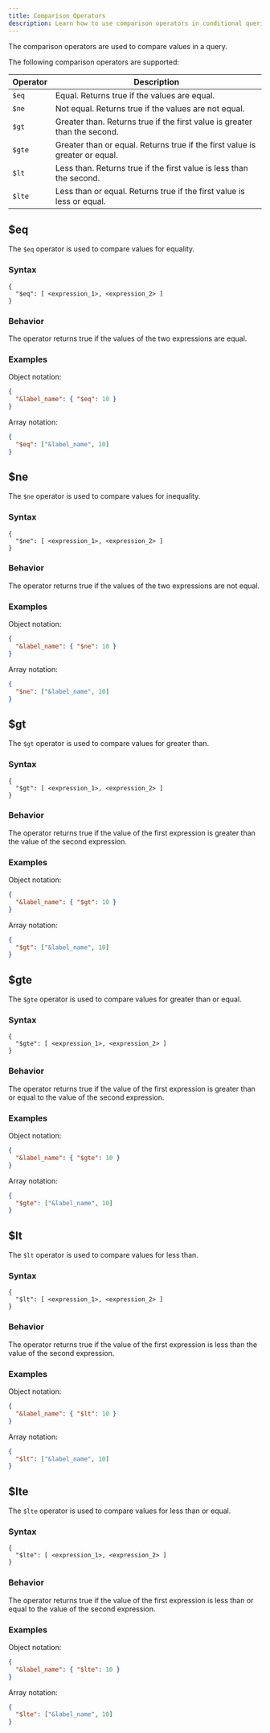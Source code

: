 ```yaml
---
title: Comparison Operators
description: Learn how to use comparison operators in conditional queries to filter data in ReductStore.
---
```


<head>
  <link
    rel="canonical"
    href="https://www.reduct.store/docs/conditional-query/comparison-operators"
  />
</head>

The comparison operators are used to compare values in a query.

The following comparison operators are supported:

| Operator | Description                                                                 |
| -------- | --------------------------------------------------------------------------- |
| `$eq`    | Equal. Returns true if the values are equal.                                |
| `$ne`    | Not equal. Returns true if the values are not equal.                        |
| `$gt`    | Greater than. Returns true if the first value is greater than the second.   |
| `$gte`   | Greater than or equal. Returns true if the first value is greater or equal. |
| `$lt`    | Less than. Returns true if the first value is less than the second.         |
| `$lte`   | Less than or equal. Returns true if the first value is less or equal.       |

## $eq

The `$eq` operator is used to compare values for equality.

### Syntax

```
{
  "$eq": [ <expression_1>, <expression_2> ]
}
```

### Behavior

The operator returns true if the values of the two expressions are equal.

### Examples

Object notation:

```json
{
  "&label_name": { "$eq": 10 }
}
```

Array notation:

```json
{
  "$eq": ["&label_name", 10]
}
```

## $ne

The `$ne` operator is used to compare values for inequality.

### Syntax

```
{
  "$ne": [ <expression_1>, <expression_2> ]
}
```

### Behavior

The operator returns true if the values of the two expressions are not equal.

### Examples

Object notation:

```json
{
  "&label_name": { "$ne": 10 }
}
```

Array notation:

```json
{
  "$ne": ["&label_name", 10]
}
```

## $gt

The `$gt` operator is used to compare values for greater than.

### Syntax

```
{
  "$gt": [ <expression_1>, <expression_2> ]
}
```

### Behavior

The operator returns true if the value of the first expression is greater than the value of the second expression.

### Examples

Object notation:

```json
{
  "&label_name": { "$gt": 10 }
}
```

Array notation:

```json
{
  "$gt": ["&label_name", 10]
}
```

## $gte

The `$gte` operator is used to compare values for greater than or equal.

### Syntax

```
{
  "$gte": [ <expression_1>, <expression_2> ]
}
```

### Behavior

The operator returns true if the value of the first expression is greater than or equal to the value of the second expression.

### Examples

Object notation:

```json
{
  "&label_name": { "$gte": 10 }
}
```

Array notation:

```json
{
  "$gte": ["&label_name", 10]
}
```

## $lt

The `$lt` operator is used to compare values for less than.

### Syntax

```
{
  "$lt": [ <expression_1>, <expression_2> ]
}
```

### Behavior

The operator returns true if the value of the first expression is less than the value of the second expression.

### Examples

Object notation:

```json
{
  "&label_name": { "$lt": 10 }
}
```

Array notation:

```json
{
  "$lt": ["&label_name", 10]
}
```

## $lte

The `$lte` operator is used to compare values for less than or equal.

### Syntax

```
{
  "$lte": [ <expression_1>, <expression_2> ]
}
```

### Behavior

The operator returns true if the value of the first expression is less than or equal to the value of the second expression.

### Examples

Object notation:

```json
{
  "&label_name": { "$lte": 10 }
}
```

Array notation:

```json
{
  "$lte": ["&label_name", 10]
}
```

